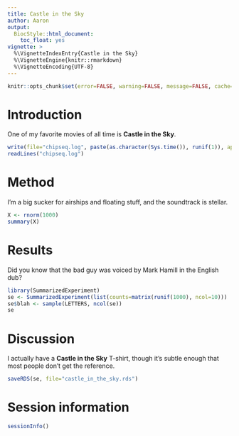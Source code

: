 ```yaml
---
title: Castle in the Sky 
author: Aaron
output:
  BiocStyle::html_document:
    toc_float: yes
vignette: >
  %\VignetteIndexEntry{Castle in the Sky}
  %\VignetteEngine{knitr::rmarkdown}
  %\VignetteEncoding{UTF-8}
---   
```


```r
knitr::opts_chunk$set(error=FALSE, warning=FALSE, message=FALSE, cache=TRUE)
```

# Introduction

One of my favorite movies of all time is **Castle in the Sky**.

```r
write(file="chipseq.log", paste(as.character(Sys.time()), runif(1)), append=TRUE)
readLines("chipseq.log")
```

# Method

I'm a big sucker for airships and floating stuff, and the soundtrack is stellar.

```r
X <- rnorm(1000)
summary(X)
```

# Results

Did you know that the bad guy was voiced by Mark Hamill in the English dub?

```r
library(SummarizedExperiment)
se <- SummarizedExperiment(list(counts=matrix(runif(1000), ncol=10)))
se$blah <- sample(LETTERS, ncol(se))
se
```

# Discussion

I actually have a **Castle in the Sky** T-shirt, though it's subtle enough that most people don't get the reference.

```r
saveRDS(se, file="castle_in_the_sky.rds")
```

# Session information

```r
sessionInfo()
```
